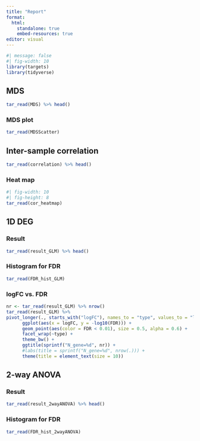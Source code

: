 ```yaml
---
title: "Report"
format:
  html:
    standalone: true
    embed-resources: true
editor: visual
---
```


```r
#| message: false
#| fig-width: 10
library(targets)
library(tidyverse)
```

## MDS

```r
tar_read(MDS) %>% head()
```

### MDS plot

```r
tar_read(MDSScatter)
```

## Inter-sample correlation

```r
tar_read(correlation) %>% head()
```

### Heat map

```r
#| fig-width: 10
#| fig-height: 8
tar_read(cor_heatmap)
```

## 1D DEG

### Result

```r
tar_read(result_GLM) %>% head()
```

### Histogram for FDR

```r
tar_read(FDR_hist_GLM)
```

### logFC vs. FDR

```r
nr <- tar_read(result_GLM) %>% nrow()
tar_read(result_GLM) %>%
pivot_longer(., starts_with("logFC"), names_to = "type", values_to = "logFC") %>%
      ggplot(aes(x = logFC, y = -log10(FDR))) +
      geom_point(aes(color = FDR < 0.01), size = 0.5, alpha = 0.6) +
      facet_wrap(~type) +
      theme_bw() +
      ggtitle(sprintf("N_gene=%d", nr)) +
      #labs(title = sprintf("N_gene=%d", nrow(.))) +
      theme(title = element_text(size = 10))
```

## 2-way ANOVA

### Result

```r
tar_read(result_2wayANOVA) %>% head()
```

### Histogram for FDR

```r
tar_read(FDR_hist_2wayANOVA)
```